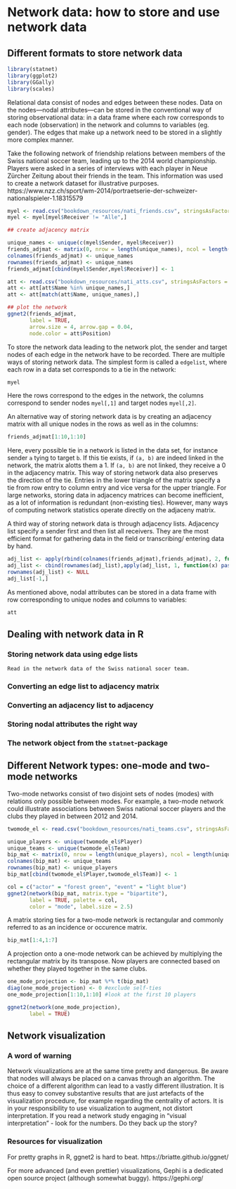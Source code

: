 # Network data: how to store and use network data {#nwdata}
## Different formats to store network data

```r
library(statnet)
library(ggplot2)
library(GGally)
library(scales)
```

Relational data consist of nodes and edges between these nodes. Data on the nodes---nodal attributes---can be stored in the conventional way of storing observational data: in a data frame where each row corresponds to each node (observation) in the network and columns to variables (eg. gender). 
The edges that make up a network need to be stored in a slightly more complex manner. 

Take the following network of friendship relations between members of the Swiss national soccer team, leading up to the 2014 world championship. Players were asked in a series of interviews with each player in Neue Zürcher Zeitung about their friends in the team. This information was used to create a network dataset for illustrative purposes. https://www.nzz.ch/sport/wm-2014/portraetserie-der-schweizer-nationalspieler-1.18315579

```r
myel <- read.csv("bookdown_resources/nati_friends.csv", stringsAsFactors = FALSE, encoding = "UTF-8")
myel <- myel[myel$Receiver != "Alle",]

## create adjacency matrix

unique_names <- unique(c(myel$Sender, myel$Receiver))
friends_adjmat <- matrix(0, nrow = length(unique_names), ncol = length(unique_names))
colnames(friends_adjmat) <- unique_names
rownames(friends_adjmat) <- unique_names
friends_adjmat[cbind(myel$Sender,myel$Receiver)] <- 1

att <- read.csv("bookdown_resources/nati_atts.csv", stringsAsFactors = FALSE, encoding = "UTF-8")
att <- att[att$Name %in% unique_names,]
att <- att[match(att$Name, unique_names),]
```

```r
## plot the network
ggnet2(friends_adjmat,
       label = TRUE,
       arrow.size = 4, arrow.gap = 0.04, 
       node.color = att$Position) 
```

To store the network data leading to the network plot, the sender and target nodes of each edge in the network have to be recorded. There are multiple ways of storing network data. The simplest form is called a `edgelist`, where each row in a data set corresponds to a tie in the network: 

```r
myel
```

Here the rows correspond to the edges in the network, the columns correspond to sender nodes `myel[,1]` and target nodes `myel[,2]`.

An alternative way of storing network data is by creating an adjacency matrix with all unique nodes in the rows as well as in the columns: 

```r
friends_adjmat[1:10,1:10]
```

Here, every possible tie in a network is listed in the data set, for instance sender `a` tying to target `b`. If this tie exists, if `(a, b)` are indeed linked in the network, the matrix alotts them a 1. If `(a, b)` are not linked, they receive a 0 in the adjacency matrix. This way of storing network data also preserves the direction of the tie. Entries in the lower triangle of the matrix specify a tie from row entry to column entry and vice versa for the upper triangle. For large networks, storing data in adjacency matrices can become inefficient, as a lot of information is redundant (non-existing ties). However, many ways of computing network statistics operate directly on the adjaceny matrix.

A third way of storing network data is through adjacency lists. Adjacency list specify a sender first and then list all receivers. They are the most efficient format for gathering data in the field or transcribing/ entering data by hand.

```r
adj_list <- apply(rbind(colnames(friends_adjmat),friends_adjmat), 2, function(x) ifelse(x == 1,x[1],""))
adj_list <- cbind(rownames(adj_list),apply(adj_list, 1, function(x) paste(x[x !=""], collapse = ",")))
rownames(adj_list) <- NULL
adj_list[-1,]
```


As mentioned above, nodal attributes can be stored in a data frame with row corresponding to unique nodes and columns to variables: 

```r
att
```

## Dealing with network data in R

### Storing network data using edge lists





```block
Read in the network data of the Swiss national socer team.
```

### Converting an edge list to adjacency matrix



### Converting an adjacency list to adjacency


### Storing nodal attributes the right way



### The network object from the `statnet`-package



## Different Network types: one-mode and two-mode networks

Two-mode networks consist of two disjoint sets of nodes (modes) with relations only possible between modes. For example, a two-mode network could illustrate associations between Swiss national soccer players and the clubs they played in between 2012 and 2014.

```r
twomode_el <- read.csv("bookdown_resources/nati_teams.csv", stringsAsFactors = FALSE, encoding = "UTF-8")

unique_players <- unique(twomode_el$Player)
unique_teams <- unique(twomode_el$Team)
bip_mat <- matrix(0, nrow = length(unique_players), ncol = length(unique_teams))
colnames(bip_mat) <- unique_teams
rownames(bip_mat) <- unique_players
bip_mat[cbind(twomode_el$Player,twomode_el$Team)] <- 1

col = c("actor" = "forest green", "event" = "light blue")
ggnet2(network(bip_mat, matrix.type = "bipartite"), 
       label = TRUE, palette = col,
       color = "mode", label.size = 2.5)
```

A matrix storing ties for a two-mode network is rectangular and commonly referred to as an incidence or occurence matrix.

```r
bip_mat[1:4,1:7]
```

A projection onto a one-mode network can be achieved by multiplying the rectangular matrix by its transpose. Now players are connected based on whether they played together in the same clubs.

```r
one_mode_projection <- bip_mat %*% t(bip_mat)
diag(one_mode_projection) <- 0 #exclude self-ties
one_mode_projection[1:10,1:10] #look at the first 10 players
```

```r
ggnet2(network(one_mode_projection),
       label = TRUE)
```


## Network visualization

### A word of warning

Network visualizations are at the same time pretty and dangerous. Be aware that nodes will always be placed on a canvas through an algorithm. The choice of a different algorithm can lead to a vastly different illustration. It is thus easy to convey substantive results that are just artefacts of the visualization procedure, for example regarding the centrality of actors. It is in your responsibility to use visualization to augment, not distort interpretation. If you read a network study engaging in "visual interpretation" - look for the numbers. Do they back up the story?

### Resources for visualization

For pretty graphs in R, ggnet2 is hard to beat. https://briatte.github.io/ggnet/

For more advanced (and even prettier) visualizations, Gephi is a dedicated open source project (although somewhat buggy). https://gephi.org/


